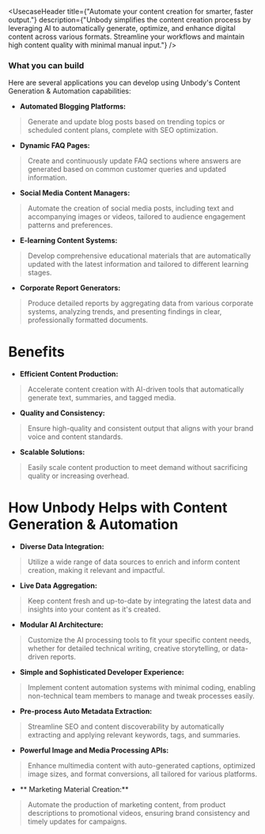 
<UsecaseHeader title={"Automate your content creation for smarter, faster output."}
               description={"Unbody simplifies the content creation process by leveraging AI to automatically generate, optimize, and enhance digital content across various formats. Streamline your workflows and maintain high content quality with minimal manual input."}
/>

### What you can build
Here are several applications you can develop using Unbody's Content Generation & Automation capabilities:

- **Automated Blogging Platforms:**
> Generate and update blog posts based on trending topics or scheduled content plans, complete with SEO optimization.
>

- **Dynamic FAQ Pages:**
> Create and continuously update FAQ sections where answers are generated based on common customer queries and updated information.
>

- **Social Media Content Managers:**
> Automate the creation of social media posts, including text and accompanying images or videos, tailored to audience engagement patterns and preferences.
>

- **E-learning Content Systems:**
> Develop comprehensive educational materials that are automatically updated with the latest information and tailored to different learning stages.
>

- **Corporate Report Generators:**
> Produce detailed reports by aggregating data from various corporate systems, analyzing trends, and presenting findings in clear, professionally formatted documents.
>


# Benefits

- **Efficient Content Production:**
> Accelerate content creation with AI-driven tools that automatically generate text, summaries, and tagged media.
>

- **Quality and Consistency:**
> Ensure high-quality and consistent output that aligns with your brand voice and content standards.
>

- **Scalable Solutions:**
> Easily scale content production to meet demand without sacrificing quality or increasing overhead.
>



# How Unbody Helps with Content Generation & Automation
- **Diverse Data Integration:**
> Utilize a wide range of data sources to enrich and inform content creation, making it relevant and impactful.
>

- **Live Data Aggregation:**
> Keep content fresh and up-to-date by integrating the latest data and insights into your content as it's created.
>

- **Modular AI Architecture:**
> Customize the AI processing tools to fit your specific content needs, whether for detailed technical writing, creative storytelling, or data-driven reports.
>

- **Simple and Sophisticated Developer Experience:**
> Implement content automation systems with minimal coding, enabling non-technical team members to manage and tweak processes easily.
>

- **Pre-process Auto Metadata Extraction:**
> Streamline SEO and content discoverability by automatically extracting and applying relevant keywords, tags, and summaries.
>

- **Powerful Image and Media Processing APIs:**
> Enhance multimedia content with auto-generated captions, optimized image sizes, and format conversions, all tailored for various platforms.
>

- ** Marketing Material Creation:**
> Automate the production of marketing content, from product descriptions to promotional videos, ensuring brand consistency and timely updates for campaigns.
>
